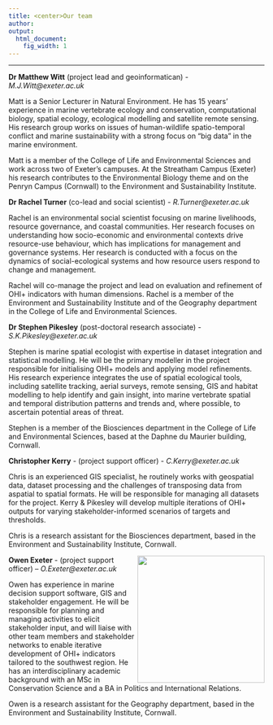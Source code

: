 ```yaml
---
title: <center>Our team
author:  
output:
  html_document:
    fig_width: 1
---
```


<!--- please update--->

----

**Dr Matthew Witt** (project lead and geoinformatican) - _M.J.Witt@exeter.ac.uk_

Matt is a Senior Lecturer in Natural Environment. He has 15 years’ experience in marine vertebrate ecology and conservation, computational biology, spatial ecology, ecological modelling and satellite remote sensing. His research group works on issues of human-wildlife spatio-temporal conflict and marine sustainability with a strong focus on “big data” in the marine environment. 

Matt is a member of the College of Life and Environmental Sciences and work across two of Exeter's campuses. At the Streatham Campus (Exeter) his research contributes to the Environmental Biology theme and on the Penryn Campus (Cornwall) to the Environment and Sustainability Institute.


**Dr Rachel Turner** (co-lead and social scientist) - _R.Turner@exeter.ac.uk_

Rachel is an environmental social scientist focusing on marine livelihoods, resource governance, and coastal communities. Her research focuses on understanding how socio-economic and environmental contexts drive resource-use behaviour, which has implications for management and governance systems. Her research is conducted with a focus on the dynamics of social-ecological systems and how resource users respond to change and management. 

Rachel will co-manage the project and lead on evaluation and refinement of OHI+ indicators with human dimensions. Rachel is a member of the Environment and Sustainability Institute and of the Geography department in the College of Life and Environmental Sciences.


**Dr Stephen Pikesley** (post-doctoral research associate) - _S.K.Pikesley@exeter.ac.uk_

Stephen is marine spatial ecologist with expertise in dataset integration and statistical modelling. He will be the primary modeller in the project responsible for initialising OHI+ models and applying model refinements. His research experience integrates the use of spatial ecological tools, including satellite tracking, aerial surveys, remote sensing, GIS and habitat modelling to help identify and gain insight, into marine vertebrate spatial and temporal distribution patterns and trends and, where possible, to ascertain potential areas of threat.

Stephen is a member of the Biosciences department in the College of Life and Environmental Sciences, based at the Daphne du Maurier building, Cornwall.


**Christopher Kerry** - (project support officer) - _C.Kerry@exeter.ac.uk_

Chris is an experienced GIS specialist, he routinely works with geospatial data, dataset processing and the challenges of transposing data from aspatial to spatial formats. He will be responsible for managing all datasets for the project. Kerry & Pikesley will develop multiple iterations of OHI+ outputs for varying stakeholder-informed scenarios of targets and thresholds. 

Chris is a research assistant for the Biosciences department, based in the Environment and Sustainability Institute, Cornwall.


<img align="right" src="images/profile_Owen.jpg" width="250px">
**Owen Exeter** - (project support officer) – _O.Exeter@exeter.ac.uk_

Owen has experience in marine decision support software, GIS and stakeholder engagement. He will be responsible for planning and managing activities to elicit stakeholder input, and will liaise with other team members and stakeholder networks to enable iterative development of OHI+ indicators tailored to the southwest region. He has an interdisciplinary academic background with an MSc in Conservation Science and a BA in Politics and International Relations.

Owen is a research assistant for the Geography department, based in the Environment and Sustainability Institute, Cornwall.













